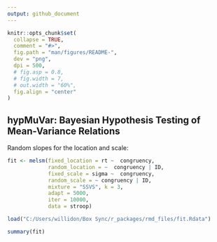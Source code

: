 ```yaml
---
output: github_document
---
```


```r
knitr::opts_chunk$set(
  collapse = TRUE,
  comment = "#>",
  fig.path = "man/figures/README-",
  dev = "png",
  dpi = 500,
  # fig.asp = 0.8,
  # fig.width = 7,
  # out.width = "60%",
  fig.align = "center"
)
```
<style>
pre {
  overflow-x: auto;
}
pre code {
  word-wrap: normal;
  white-space: pre;
}
</style>

## hypMuVar: Bayesian Hypothesis Testing of Mean-Variance Relations


Random slopes for the location and scale:
```r
fit <- melsm(fixed_location = rt ~  congruency,
             random_location = ~  congruency | ID,
             fixed_scale = sigma ~  congruency,
             random_scale = ~ congruency | ID,  
             mixture = "SSVS", k = 3,
             adapt = 5000, 
             iter = 10000, 
             data = stroop)
```

```r
load("C:/Users/willidon/Box Sync/r_packages/rmd_files/fit.Rdata")
```

```r
summary(fit)
```
